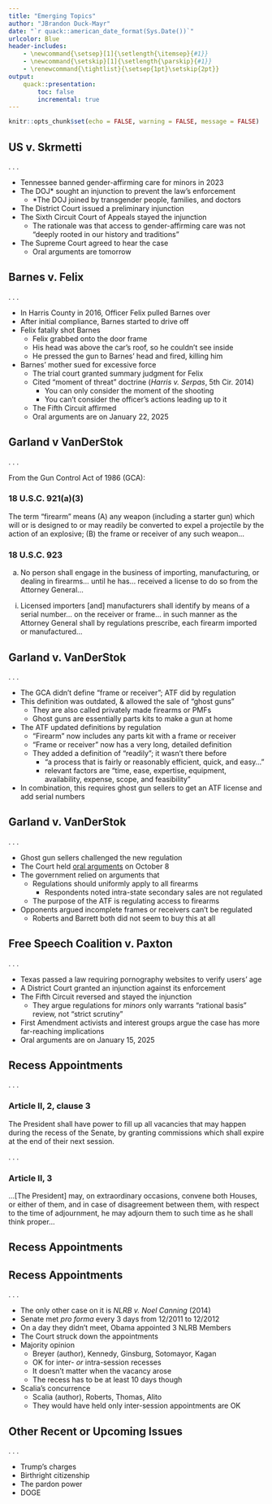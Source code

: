 ```yaml
---
title: "Emerging Topics"
author: "JBrandon Duck-Mayr"
date: "`r quack::american_date_format(Sys.Date())`"
urlcolor: Blue
header-includes:
    - \newcommand{\setsep}[1]{\setlength{\itemsep}{#1}}
    - \newcommand{\setskip}[1]{\setlength{\parskip}{#1}}
    - \renewcommand{\tightlist}{\setsep{1pt}\setskip{2pt}}
output:
    quack::presentation:
        toc: false
        incremental: true
---
```


```r
knitr::opts_chunk$set(echo = FALSE, warning = FALSE, message = FALSE)
```

## US v. Skrmetti

. . .

- Tennessee banned gender-affirming care for minors in 2023
- The DOJ* sought an injunction to prevent the law's enforcement
  + *The DOJ joined by transgender people, families, and doctors
- The District Court issued a preliminary injunction
- The Sixth Circuit Court of Appeals stayed the injunction
  + The rationale was that access to gender-affirming care was not "deeply rooted in our history and traditions" 
- The Supreme Court agreed to hear the case
  + Oral arguments are tomorrow

## Barnes v. Felix

. . .

- In Harris County in 2016, Officer Felix pulled Barnes over
- After initial compliance, Barnes started to drive off
- Felix fatally shot Barnes
  + Felix grabbed onto the door frame
  + His head was above the car's roof, so he couldn't see inside
  + He pressed the gun to Barnes' head and fired, killing him
- Barnes' mother sued for excessive force
  + The trial court granted summary judgment for Felix
  + Cited "moment of threat" doctrine (*Harris v. Serpas*, 5th Cir. 2014)
    * You can only consider the moment of the shooting
    * You can't consider the officer's actions leading up to it
  + The Fifth Circuit affirmed
  + Oral arguments are on January 22, 2025

## Garland v VanDerStok

. . .

From the Gun Control Act of 1986 (GCA):

::: {.block}
### 18 U.S.C. \S 921(a)(3)
The term “firearm” means (A) any weapon (including a starter gun) which will or is designed to or may readily be converted to expel a projectile by the action of an explosive; (B) the frame or receiver of any such weapon...
:::

::: {.nonincremental}
::: {.block}
### 18 U.S.C. \S 923
a) No person shall engage in the business of importing, manufacturing, or dealing in firearms... until he has... received a license to do so from the Attorney General...

<!-- -->

i) Licensed importers [and] manufacturers shall identify by means of a serial number... on the receiver or frame... in such manner as the Attorney General shall by regulations prescribe, each firearm imported or manufactured...
:::
:::

## Garland v. VanDerStok

. . .

- The GCA didn't define "frame or receiver"; ATF did by regulation
- This definition was outdated, & allowed the sale of "ghost guns"
  + They are also called privately made firearms or PMFs
  + Ghost guns are essentially parts kits to make a gun at home
- The ATF updated definitions by regulation
  + "Firearm" now includes any parts kit with a frame or receiver
  + "Frame or receiver" now has a very long, detailed definition
  + They added a definition of "readily"; it wasn't there before
    * "a process that is fairly or reasonably efficient, quick, and easy..."
    * relevant factors are "time, ease, expertise, equipment, availability, expense, scope, and feasibility"
- In combination, this requires ghost gun sellers to get an ATF license and add serial numbers

## Garland v. VanDerStok

. . .

- Ghost gun sellers challenged the new regulation
- The Court held [oral arguments](https://www.oyez.org/cases/2024/23-852) on October 8
- The government relied on arguments that
  + Regulations should uniformly apply to all firearms
    * Respondents noted intra-state secondary sales are not regulated
  + The purpose of the ATF is regulating access to firearms
- Opponents argued incomplete frames or receivers can't be regulated
  + Roberts and Barrett both did not seem to buy this at all

\onslide<8->{
\begin{block}{18 U.S.C. \S 921(a)(3)}
The term “firearm” means (A) any weapon (including a starter gun) which will or is designed to or may readily be converted to expel a projectile by the action of an explosive; (B) the frame or receiver of any such weapon; (C)...
\end{block}
}

## Free Speech Coalition v. Paxton

. . .

- Texas passed a law requiring pornography websites to verify users' age
- A District Court granted an injunction against its enforcement
- The Fifth Circuit reversed and stayed the injunction
  + They argue regulations for *minors* only warrants "rational basis" review, not "strict scrutiny"
- First Amendment activists and interest groups argue the case has more far-reaching implications
- Oral arguments are on January 15, 2025

## Recess Appointments

. . .

::: {.block}
### Article II, \S 2, clause 3
The President shall have power to fill up all vacancies that may happen during the recess of the Senate, by granting commissions which shall expire at the end of their next session.
:::

. . .

::: {.block}
### Article II, \S 3
...[The President] may, on extraordinary occasions, convene both Houses, or either of them, and in case of disagreement between them, with respect to the time of adjournment, he may adjourn them to such time as he shall think proper...
:::

## Recess Appointments

\begin{figure}
\centering
\href{https://apnews.com/article/supreme-court-trump-recess-appointments-senate-constitution-55004d00cfa7d4b4832e9701cad48a06}{\includegraphics[height = 0.85\textheight]{recess-appointments-conflict}}
\end{figure}

## Recess Appointments

. . .

- The only other case on it is *NLRB v. Noel Canning* (2014)
- Senate met *pro forma* every 3 days from 12/2011 to 12/2012
- On a day they didn't meet, Obama appointed 3 NLRB Members
- The Court struck down the appointments
- Majority opinion
  + Breyer (author), Kennedy, Ginsburg, Sotomayor, Kagan
  + OK for inter- *or* intra-session recesses
  + It doesn't matter when the vacancy arose
  + The recess has to be at least 10 days though
- Scalia's concurrence
  + Scalia (author), Roberts, Thomas, Alito
  + They would have held only inter-session appointments are OK

## Other Recent or Upcoming Issues

. . .

- Trump's charges
- Birthright citizenship
- The pardon power
- DOGE
